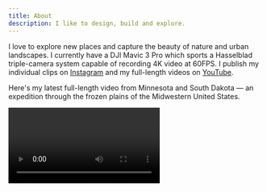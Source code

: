 ```yaml
---
title: About  
description: I like to design, build and explore.
---
```


I love to explore new places and capture the beauty of nature and urban landscapes. I currently have a DJI Mavic 3 Pro which sports a Hasselblad triple-camera system capable of recording 4K video at 60FPS. I publish my individual clips on [Instagram](https://www.instagram.com/hayden.bleasel/) and my full-length videos on [YouTube](https://www.youtube.com/playlist?list=PLw95VUVc_2gh5oGx-jj9PnatiMKtQBiV2).

Here's my latest full-length video from Minnesota and South Dakota — an expedition through the frozen plains of the Midwestern United States.

<Video url="https://www.youtube.com/watch?v=cdlTnSk5DIg" />

## Stack

Here's some tools, technology and products I use every day.

<Stack />

## Speaking and Interviews

Some conferences, meetups and interviews I've been a part of.

<Features />
